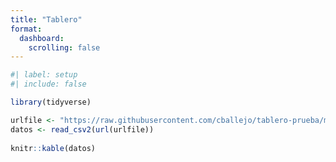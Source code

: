 ```yaml
---
title: "Tablero"
format: 
  dashboard: 
    scrolling: false
---
```


```r
#| label: setup
#| include: false

library(tidyverse)
```

```r
urlfile <- "https://raw.githubusercontent.com/cballejo/tablero-prueba/main/data/ejemplo.csv"
datos <- read_csv2(url(urlfile))
                   
knitr::kable(datos)                   
```
